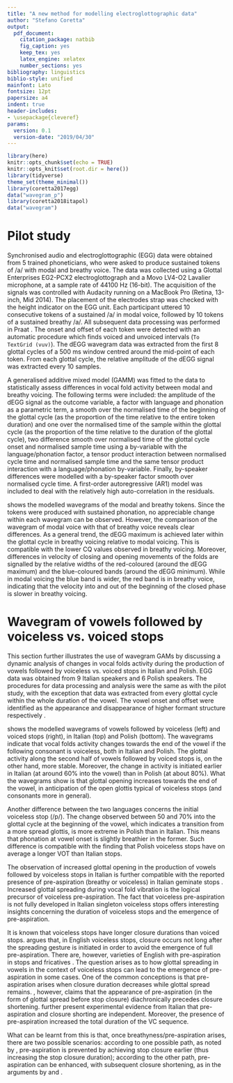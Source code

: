 ```yaml
---
title: "A new method for modelling electroglottographic data"
author: "Stefano Coretta"
output:
  pdf_document:
    citation_package: natbib
    fig_caption: yes
    keep_tex: yes
    latex_engine: xelatex
    number_sections: yes
bibliography: linguistics
biblio-style: unified
mainfont: Lato
fontsize: 12pt
papersize: a4
indent: true
header-includes:
- \usepackage{cleveref}
params:
  version: 0.1
  version-date: "2019/04/30"
---
```


```r
library(here)
knitr::opts_chunk$set(echo = TRUE)
knitr::opts_knit$set(root.dir = here())
library(tidyverse)
theme_set(theme_minimal())
library(coretta2017egg)
data("wavegram_p")
library(coretta2018itapol)
data("wavegram")
```

# Pilot study

Synchronised audio and electroglottographic (EGG) data were obtained from 5 trained phoneticians, who were asked to produce sustained tokens of /a/ with modal and breathy voice.
The data was collected using a Glottal Enterprises EG2-PCX2 electroglottograph and a Movo LV4-O2 Lavalier microphone, at a sample rate of 44100 Hz (16-bit).
The acquisition of the signals was controlled with Audacity running on a MacBook Pro (Retina, 13-inch, Mid 2014).
The placement of the electrodes strap was checked with the height indicator on the EGG unit.
Each participant uttered 10 consecutive tokens of a sustained /a/ in modal voice, followed by 10 tokens of a sustained breathy /a/.
All subsequent data processing was performed in Praat \citep{boersma2018}.
The onset and offset of each token were detected with an automatic procedure which finds voiced and unvoiced intervals (`To TextGrid (vuv)`).
The dEGG wavegram data was extracted from the first 8 glottal cycles of a 500 ms window centred around the mid-point of each token.
From each glottal cycle, the relative amplitude of the dEGG signal was extracted every 10 samples.

A generalised additive mixed model (GAMM) was fitted to the data to statistically assess differences in vocal fold activity between modal and breathy voicing.
The following terms were included: the amplitude of the dEGG signal as the outcome variable, a factor with language and phonation as a parametric term, a smooth over the normalised time of the beginning of the glottal cycle (as the proportion of the time relative to the entire token duration) and one over the normalised time of the sample within the glottal cycle (as the proportion of the time relative to the duration of the glottal cycle), two difference smooth over normalised time of the glottal cycle onset and normalised sample time using a by-variable with the language/phonation factor, a tensor product interaction between normalised cycle time and normalised sample time and the same tensor product interaction with a language/phonation by-variable.
Finally, by-speaker differences were modelled with a by-speaker factor smooth over normalised cycle time.
A first-order autoregressive (AR1) model was included to deal with the relatively high auto-correlation in the residuals.

\Cref{f:xxx} shows the modelled wavegrams of the modal and breathy tokens.
Since the tokens were produced with sustained phonation, no appreciable change within each wavegram can be observed.
However, the comparison of the wavegram of modal voice with that of breathy voice reveals clear differences.
As a general trend, the dEGG maximum is achieved later within the glottal cycle in breathy voicing relative to modal voicing.
This is compatible with the lower CQ values observed in breathy voicing.
Moreover, differences in velocity of closing and opening movements of the folds are signalled by the relative widths of the red-coloured (around the dEGG maximum) and the blue-coloured bands (around the dEGG minimum).
While in modal voicing the blue band is wider, the red band is in breathy voice, indicating that the velocity into and out of the beginning of the closed phase is slower in breathy voicing.

# Wavegram of vowels followed by voiceless vs. voiced stops

This section further illustrates the use of wavegram GAMs by discussing a dynamic analysis of changes in vocal folds activity during the production of vowels followed by voiceless vs. voiced stops in Italian and Polish.
EGG data was obtained from 9 Italian speakers and 6 Polish speakers.
<!-- experimental info on material -->
The procedures for data processing and analysis were the same as with the pilot study, with the exception that data was extracted from every glottal cycle within the whole duration of the vowel.
The vowel onset and offset were identified as the appearance and disappearance of higher formant structure respectively \citep{machac2009}.

\Cref{f:xxx} shows the modelled wavegrams of vowels followed by voiceless (left) and voiced stops (right), in Italian (top) and Polish (bottom).
The wavegrams indicate that vocal folds activity changes towards the end of the vowel if the following consonant is voiceless, both in Italian and Polish.
The glottal activity along the second half of vowels followed by voiced stops is, on the other hand, more stable.
Moreover, the change in activity is initiated earlier in Italian (at around 60% into the vowel) than in Polish (at about 80%).
What the wavegrams show is that glottal opening increases towards the end of the vowel, in anticipation of the open glottis typical of voiceless stops (and consonants more in general).

Another difference between the two languages concerns the initial voiceless stop (/p/).
The change observed between 50 and 70% into the glottal cycle at the beginning of the vowel, which indicates a transition from a more spread glottis, is more extreme in Polish than in Italian.
This means that phonation at vowel onset is slightly breathier in the former.
Such difference is compatible with the finding that Polish voiceless stops have on average a longer VOT than Italian stops.
<!-- include reference!!! -->

The observation of increased glottal opening in the production of vowels followed by voiceless stops in Italian is further compatible with the reported presence of pre-aspiration (breathy or voiceless) in Italian geminate stops \citep{stevens2004, stevens2004a, stevens2010, stevens2010b, stevens2014a}.
Increased glottal spreading during vocal fold vibration is the logical precursor of voiceless pre-aspiration.
The fact that voiceless pre-aspiration is not fully developed in Italian singleton voiceless stops offers interesting insights concerning the duration of voiceless stops and the emergence of pre-aspiration.

It is known that voiceless stops have longer closure durations than voiced stops.
\citet{lisker1974} argues that, in English voiceless stops, closure occurs not long after the spreading gesture is initiated in order to avoid the emergence of full pre-aspiration.
There are, however, varieties of English with pre-aspiration in stops and fricatives \citep{gordeeva2007, nance2013, hejna2015a}.
The question arises as to how glottal spreading in vowels in the context of voiceless stops can lead to the emergence of pre-aspiration in some cases.
One of the common conceptions is that pre-aspiration arises when closure duration decreases while glottal spread remains.
<!-- references in Stevens 2014 -->
\citet{nichasaide1985}, however, claims that the appearance of pre-aspiration (in the form of glottal spread before stop closure) diachronically precedes closure shortening.
\citet{stevens2014} further present experimental evidence from Italian that pre-aspiration and closure shorting are independent.
Moreover, the presence of pre-aspiration increased the total duration of the VC sequence.

What can be learnt from this is that, once breathyness/pre-aspiration arises, there are two possible scenarios: according to one possible path, as noted by \citet{lisker1974}, pre-aspiration is prevented by achieving stop closure earlier (thus increasing the stop closure duration); according to the other path, pre-aspiration can be enhanced, with subsequent closure shortening, as in the arguments by \citet{nichasaide1985} and \citet{stevens2014}.
